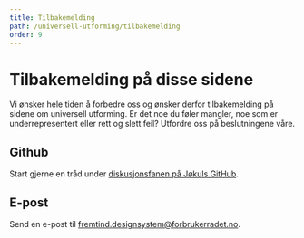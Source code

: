 ```yaml
---
title: Tilbakemelding
path: /universell-utforming/tilbakemelding
order: 9
---
```


# Tilbakemelding på disse sidene

Vi ønsker hele tiden å forbedre oss og ønsker derfor tilbakemelding på sidene om universell utforming. Er det noe du føler mangler, noe som er underrepresentert eller rett og slett feil? Utfordre oss på beslutningene våre.

## Github

Start gjerne en tråd under [diskusjonsfanen på Jøkuls GitHub](https://github.com/fremtind/jokul/discussions).

## E-post

Send en e-post til [fremtind.designsystem@forbrukerradet.no](mailto:fremtind.designsystem@forbrukerradet.no).
